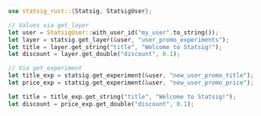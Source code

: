 ```rust
use statsig_rust::{Statsig, StatsigUser};

// Values via get_layer
let user = StatsigUser::with_user_id("my_user".to_string());
let layer = statsig.get_layer(&user, "user_promo_experiments");
let title = layer.get_string("title", "Welcome to Statsig!");
let discount = layer.get_double("discount", 0.1);

// Via get_experiment
let title_exp = statsig.get_experiment(&user, "new_user_promo_title");
let price_exp = statsig.get_experiment(&user, "new_user_promo_price");

let title = title_exp.get_string("title", "Welcome to Statsig!");
let discount = price_exp.get_double("discount", 0.1);
```
